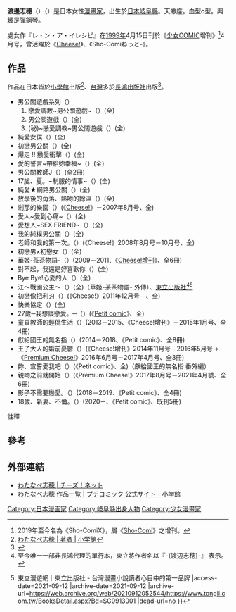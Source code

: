 {{Japanese|japanese=わたなべ 志穂|kana=わたなべ しほ|romaji=Watanabe Shiho}}
{{漫畫}}
'''渡邊志穗'''（{{lang-ja|わたなべ 志穂}}）（{{bd||11月9日}}）是日本女性[[漫畫家|漫畫家]]，出生於[[日本|日本]][[岐阜縣|岐阜縣]]。天蠍座。血型o型。興趣是彈鋼琴。

處女作『レ・ン・ア・イレシピ』在[[1999年|1999年]]4月15日刊於《[[少女COMIC|少女COMIC]]增刊》<ref group="註">2019年至今名為《Sho-ComiX》，屬《[[Sho-Comi|Sho-Comi]]》之增刊。</ref>4月号，曾活躍於《[[Cheese!|Cheese!]]》、《Sho-Comiねっと-》。

==作品==
作品在日本皆於[[小學館|小學館]]出版<ref>[https://www.shogakukan.co.jp/author/7349?sort=old&num=80 わたなべ志穂 | 著者 | 小学館]</ref>、[[台灣|台灣]]多於[[長鴻出版社|長鴻出版社]]出版<ref>{{Cite web |url=https://www.egmanga.com.tw/series/series.jsp?id1=0&id2=%E6%B8%A1%E9%82%8A%E5%BF%97%E7%A9%97 |title=渡邊志穗｜長鴻出版社 |access-date=2022-01-10 |archive-date=2021-09-12 |archive-url=https://web.archive.org/web/20210912074607/https://www.egmanga.com.tw/series/series.jsp?id1=0&id2=%E6%B8%A1%E9%82%8A%E5%BF%97%E7%A9%97 |dead-url=no }}</ref>。
<!--依日本出版順序-->
*男公關遊戲系列（{{lang-ja|ホスト遊戯シリーズ}}）
*#戀愛調教~男公關遊戲~（{{lang-ja|恋愛調教〜ホスト遊戯〜}}）(全)
*#男公關遊戲（{{lang-ja|裏恋愛調教～ホスト遊戯～}}）(全)
*#(秘)~戀愛調教~男公關遊戲（{{lang-ja|マル秘 恋愛調教～ホスト遊戯～}}）(全)
*純愛女僕（{{lang-ja|先生は生娘がお好き。}}）(全)
*初戀男公關（{{lang-ja|初恋～ホスト～}}）(全)
*爆走 !! 戀愛衝擊（{{lang-ja|爆走！！ラブアタック}}）(全)
*愛的誓言~帶給妳幸福~（{{lang-ja|ヤンキー愛を誓う}}）(全)
*男公關教師J（{{lang-ja|ご指名！ホスト教師J}}）(全2冊)
*17歲、夏。~制服的情事~（{{lang-ja|17歳、夏。～制服の情事～}}）(全)
*純愛★網路男公關（{{lang-ja|純愛★ログイン}}）(全)
*放學後的角落、熱吻的餘溫（{{lang-ja|放課後の片隅、キスの残像。}}）(全)
*剎那的樂園（{{lang-ja|セツナの楽園}}）(《[[Cheese!|Cheese!]]》－2007年8月号、全)
*愛人~愛到心痛~（{{lang-ja|愛人〜痛いほど愛して〜}}）(全)
*愛想人~SEX FRIEND~（{{lang-ja|愛想人〜SEX Friend〜}}）(全)
*我的純樸男公關（{{lang-ja|天然彼氏ホスト仕様}}）(全)
*老師和我的第一次。（{{lang-ja|先生と、私と、初めて。}}）(《Cheese!》2008年8月号－10月号、全)
*初戀男×初戀女（{{lang-ja|初カレ×初カノ}}）(全)
*華姬-茶茶物語-（{{lang-ja|華の姫 茶々ものがたり}}）(2009－2011、《[[Cheese!增刊|Cheese!增刊]]》、全6冊)
*對不起，我還是好喜歡你（{{lang-ja|ごめん、それでもキミが好き}}）(全)
*Bye Bye!心愛的人（{{lang-ja|バイバイ、好きな人}}）(全)
*江～戰國公主～（{{lang-ja|お江ものがたり}}）(全)（華姬-茶茶物語- 外傳）、[[東立出版社|東立出版社]]<ref group="註">至今唯一一部非長鴻代理的單行本，東立將作者名以『-{渡辺志穂}-』<!--封面上-->表示。</ref><ref>{{Cite web |url=https://www.tongli.com.tw/BooksDetail.aspx?Bd=SC0913001 |title=江～戰國公主～ {{!}} 東立漫遊網｜東立出版社 - 台灣漫畫小說讀者心目中的第一品牌 |access-date=2021-09-12 |archive-date=2021-09-12 |archive-url=https://web.archive.org/web/20210912052544/https://www.tongli.com.tw/BooksDetail.aspx?Bd=SC0913001 |dead-url=no }}</ref>
*初戀像把利刃（{{lang-ja|初恋はまるで刃のように}}）(《Cheese!》2011年12月号－、全)
*快樂協定（{{lang-ja|快楽協定}}）(全)
*27歲─我想談戀愛。─（{{lang-ja|27歳－あたし、恋が、したい。－}}）(《[[Petit_comic|Petit comic]]》、全)
*童貞教師的輕佻生活（{{lang-ja|童貞教師のふまじめな日常}}）(2013－2015、《Cheese!增刊》－2015年1月号、全4冊)
*獻給國王的無名指（{{lang-ja|王様に捧ぐ薬指}}）(2014－2018、《Petit comic》、全8冊)
*王子大人的婚前憂鬱（{{lang-ja|王子様はマリッジブルー}}）(《Cheese!增刊》2014年11月号－2016年5月号→《[[Premium_Cheese!|Premium Cheese!]]》2016年6月号－2017年4月号、全3冊)
*妳、宣誓愛我吧（{{lang-ja|汝、オレに愛を誓え}}）(《Petit comic》、全)（獻給國王的無名指 番外編）
*親吻之前就開始（{{lang-ja|キスより先に、始めます}}）(《Premium Cheese!》2017年8月号－2021年4月號、全6冊)
*影子不需要戀愛。（{{lang-ja|黒子に恋は、いりません。}}）(2018－2019、《Petit comic》、全4冊)
*18歲、新妻、不倫。（{{lang-ja|18歳、新妻、不倫します。}}）(2020－、《Petit comic》、既刊5冊)

;註釋
{{reflist|group="註"|2}}
==參考==
{{reflist}}
==外部連結==
*[https://cheese.shogakukan.co.jp/category/watanabe_shiho/ わたなべ志穂 | チーズ！ネット] {{Wayback|url=https://cheese.shogakukan.co.jp/category/watanabe_shiho/ |date=20210912080725 }}
*[https://petitcomic.com/author/146/ わたなべ志穂 作品一覧 | プチコミック 公式サイト｜小学館] {{Wayback|url=https://petitcomic.com/author/146/ |date=20210912080725 }}
{{DEFAULTSORT:Watanabe Shiho}}
{{Authority control}}
[[Category:日本漫画家|Category:日本漫画家]]
[[Category:岐阜縣出身人物|Category:岐阜縣出身人物]]
[[Category:少女漫畫家|Category:少女漫畫家]]